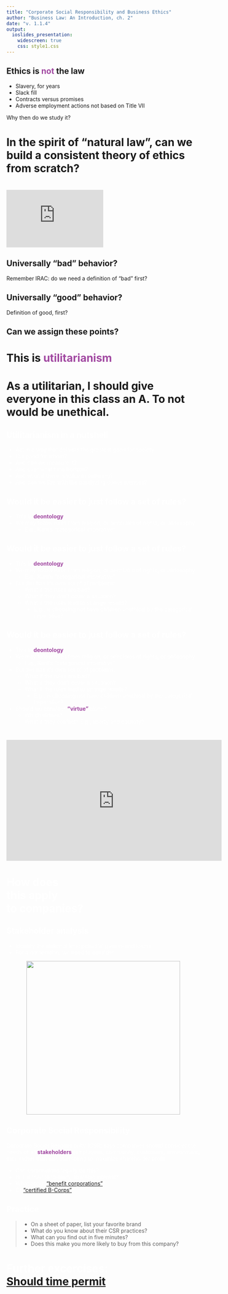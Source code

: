 ```yaml
---
title: "Corporate Social Responsibility and Business Ethics"
author: "Business Law: An Introduction, ch. 2"
date: "v. 1.1.4"
output: 
  ioslides_presentation:
    widescreen: true
    css: style1.css
---
```


<!-- Text color -->
<style type="text/css">
body em {
    color:#a148a1;
    font-style: normal;
    font-weight: bold;
}
</style>

## Ethics is <em>not</em> the law {data-background=background_white_snow.jpg data-background-size=cover}

- Slavery, for years
- Slack fill
- Contracts versus promises
- Adverse employment actions not based on Title VII

Why then do we study it?


# In the spirit of "natural law", can we build a consistent theory of ethics from scratch?

# 
<iframe width=50%  src="https://www.youtube.com/embed/ut0ai4s4mjU" frameborder="0" allow="accelerometer; autoplay; encrypted-media; gyroscope; picture-in-picture" allowfullscreen></iframe>

## Universally "bad" behavior? {data-background=mark-rabe-zCJrolkwRyE-unsplash.jpg data-background-size=cover}
Remember IRAC: do we need a definition of "bad" first?


## Universally "good" behavior? {data-background=mark-rabe-zCJrolkwRyE-unsplash.jpg data-background-size=cover}
Definition of good, first?

## Can we assign these points? {data-background=mark-rabe-zCJrolkwRyE-unsplash.jpg data-background-size=cover}

# This is _utilitarianism_

# As a utilitarian, I should give everyone in this class an A. To not would be unethical.


## <span style="color:white"> Utilitarianism in a nutshell </span> {data-background=wouter-salari-6eZgtpXdlDk-unsplash.jpg data-background-size=cover}
<span style="color:white">
<ul>
<li> Act in a way that delivers the greatest good for society</li>
<li> But good for whom?</li>
<li> And can we measure it?</li>
<li> And over what time horizon?</li>
<li> And what if there is value in suffering?</li>
<li> And can we  live with the paralyzing consequences?</li>
</ul>
</span>

## Would it be easier to just follow a set of rules?  {data-background=background_white_snow.jpg data-background-size=cover}
- This is <em>deontology</em>
- We may follow rules from religion, or principles of rights, or philosophy
    - E.g., Kant's "categorical imperative"
  
## Would it be easier to just follow a set of rules?  {data-background=background_white_snow.jpg data-background-size=cover}
- This is <em>deontology</em>
- We may follow rules from religion, or principles of rights, or philosophy
    - E.g., Kant's "categorical imperative"
- But this has it's own set of of problems:
    - What if the rules are bad?
    - What if they don't cover a situation?
    - What if the rules lead to strange results?
        - E.g., is choosing not have children unethical by the categorical imperative?


## Would it be easier to just follow a set of rules?  {data-background=background_white_snow.jpg data-background-size=cover}
- This is <em>deontology</em>
- We may follow rules from religion, or principles of rights, or philosophy
    - E.g., Kant's "categorical imperative"
- But this has it's own set of of problems:
    - What if the rules are bad?
    - What if they don't cover a situation?
    - What if the rules lead to strange results?
        - E.g., is choosing not have children unethical by the categorical imperative?
- Should we consider <em>"virtue"</em> alone?
    - Which virtues?
    - What if they conflict? E.g., liberty and equality?

#
<iframe width="560" height="315" src="https://www.youtube.com/embed/lDnO4nDA3kM?start=0&end=58" frameborder="0" allow="accelerometer; autoplay; encrypted-media; gyroscope; picture-in-picture" allowfullscreen></iframe>


# How does <br /> this  apply <br /> to companies? {data-background=sean-pollock-PhYq704ffdA-unsplash.jpg data-background-size=cover}

## Stakeholder analysis  {data-background=background_white_snow.jpg data-background-size=cover}
- Identify the stakeholders: potential gainers and losers
- For a corporation, we need to consider

<center><img src="corporate_structure.jpg" height="400px" /> </center>


## Corporate Social Responsibility  {data-background=background_white_snow.jpg data-background-size=cover}
Corporate Social Responsibility (CSR) says companies should consider the needs of all <em>stakeholders</em> (employees, community, customers, environment, etc), rather than just attempting to maximize shareholder profit

- Can corporations legally do this?
- Is it in their long-term, strategic interest?
- What about <a href="https://www.kingarthurflour.com/about/mission-impact">"benefit corporations"</a>?
- Or <a href="https://bcorporation.net/">"certified B-Corps"</a>?

## Practice  {data-background=background_white_snow.jpg data-background-size=cover}
> - On a sheet of paper, list your favorite brand
> - What do you know about their CSR practices?
> - What can you find out in five minutes?
> - Does this make you more likely to buy from this company?

# Further excercises: <br /> <a href="../s05-05-summary-and-exercises.html">Should time permit </a>

<!-- 'f' enable fullscreen mode -->

<!-- 'w' toggle widescreen mode -->

<!-- 'o' enable overview mode -->

<!-- 'h' enable code highlight mode -->

<!-- 'p' show presenter notes -->
